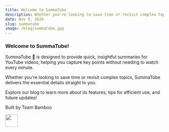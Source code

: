 ```yaml
---
title: Welcome to SummaTube
description: Whether you're looking to save time or revisit complex topics, SummaTube delivers the essential details straight to you.
date: Nov 9, 2024
slug: summatube
image: /blog/summatube.jpg
---
```


### Welcome to SummaTube!

SummaTube 🎥 is designed to provide quick, insightful summaries for YouTube videos, helping you capture key points without needing to watch every minute.

Whether you're looking to save time or revisit complex topics, SummaTube delivers the essential details straight to you.

Explore our blog to learn more about its features, tips for efficient use, and future updates!

Built by Team Bamboo

<a href='https://heybam.boo' target='_blank'>
  <img
    src='https://heybam.boo/wp-content/uploads/2024/09/cropped-b.png'
    width='40'
  />
</a>
